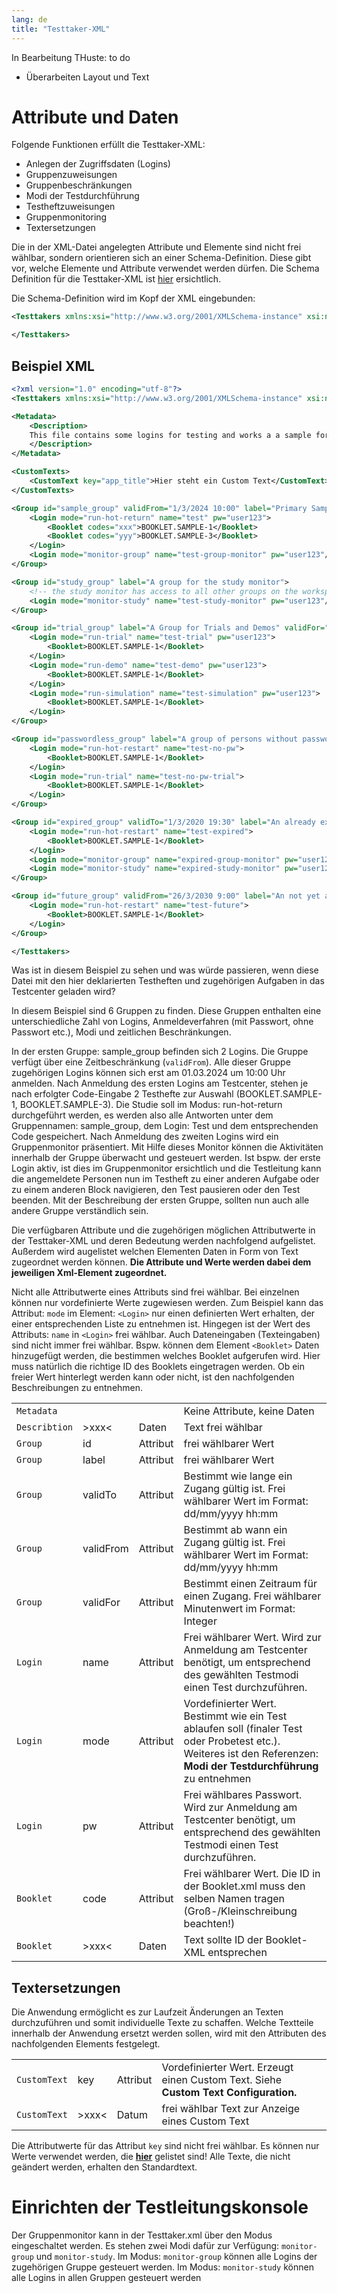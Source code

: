 ```yaml
---
lang: de
title: "Testtaker-XML"
---
```


::: {.callout-note}
In Bearbeitung THuste: to do

* Überarbeiten Layout und Text

:::

# Attribute und Daten

Folgende Funktionen erfüllt die Testtaker-XML:

* Anlegen der Zugriffsdaten (Logins)
* Gruppenzuweisungen
* Gruppenbeschränkungen
* Modi der Testdurchführung
* Testheftzuweisungen
* Gruppenmonitoring
* Textersetzungen

::: {.callout-important}
Die in der XML-Datei angelegten Attribute und Elemente sind nicht frei wählbar, sondern orientieren sich an einer Schema-Definition. Diese gibt vor, welche Elemente und Attribute verwendet werden dürfen. Die Schema Definition für die Testtaker-XML ist [hier](https://github.com/iqb-berlin/testcenter/blob/master/definitions/vo_Testtakers.xsd) ersichtlich.
:::

Die Schema-Definition wird im Kopf der XML eingebunden:

```.xml
<Testtakers xmlns:xsi="http://www.w3.org/2001/XMLSchema-instance" xsi:noNamespaceSchemaLocation="https://raw.githubusercontent.com/iqb-berlin/testcenter/15.0.1/definitions/vo_Testtakers.xsd">

</Testtakers>
```
::: {.callout-note collapse="true"}

## Beispiel XML

```.xml
<?xml version="1.0" encoding="utf-8"?>
<Testtakers xmlns:xsi="http://www.w3.org/2001/XMLSchema-instance" xsi:noNamespaceSchemaLocation="https://raw.githubusercontent.com/iqb-berlin/testcenter/15.0.1/definitions/vo_Testtakers.xsd">

<Metadata>
    <Description>
    This file contains some logins for testing and works a a sample for developers.
    </Description>
</Metadata>

<CustomTexts>
    <CustomText key="app_title">Hier steht ein Custom Text</CustomText>
</CustomTexts>

<Group id="sample_group" validFrom="1/3/2024 10:00" label="Primary Sample Group">
    <Login mode="run-hot-return" name="test" pw="user123">
        <Booklet codes="xxx">BOOKLET.SAMPLE-1</Booklet>
        <Booklet codes="yyy">BOOKLET.SAMPLE-3</Booklet>
    </Login>
    <Login mode="monitor-group" name="test-group-monitor" pw="user123"/>
</Group>

<Group id="study_group" label="A group for the study monitor">
    <!-- the study monitor has access to all other groups on the workspace -->
    <Login mode="monitor-study" name="test-study-monitor" pw="user123"/>
</Group>

<Group id="trial_group" label="A Group for Trials and Demos" validFor="45">
    <Login mode="run-trial" name="test-trial" pw="user123">
        <Booklet>BOOKLET.SAMPLE-1</Booklet>
    </Login>
    <Login mode="run-demo" name="test-demo" pw="user123">
        <Booklet>BOOKLET.SAMPLE-1</Booklet>
    </Login>
    <Login mode="run-simulation" name="test-simulation" pw="user123">
        <Booklet>BOOKLET.SAMPLE-1</Booklet>
    </Login>
</Group>

<Group id="passwordless_group" label="A group of persons without password">
    <Login mode="run-hot-restart" name="test-no-pw">
        <Booklet>BOOKLET.SAMPLE-1</Booklet>
    </Login>
    <Login mode="run-trial" name="test-no-pw-trial">
        <Booklet>BOOKLET.SAMPLE-1</Booklet>
    </Login>
</Group>

<Group id="expired_group" validTo="1/3/2020 19:30" label="An already expired group">
    <Login mode="run-hot-restart" name="test-expired">
        <Booklet>BOOKLET.SAMPLE-1</Booklet>
    </Login>
    <Login mode="monitor-group" name="expired-group-monitor" pw="user123"/>
    <Login mode="monitor-study" name="expired-study-monitor" pw="user123"/>
</Group>

<Group id="future_group" validFrom="26/3/2030 9:00" label="An not yet active group">
    <Login mode="run-hot-restart" name="test-future">
        <Booklet>BOOKLET.SAMPLE-1</Booklet>
    </Login>
</Group>

</Testtakers>
```

Was ist in diesem Beispiel zu sehen und was würde passieren, wenn diese Datei mit den hier deklarierten Testheften und zugehörigen Aufgaben in das Testcenter geladen wird?

In diesem Beispiel sind 6 Gruppen zu finden. Diese Gruppen enthalten eine unterschiedliche Zahl von Logins, Anmeldeverfahren (mit Passwort, ohne Passwort etc.), Modi und zeitlichen Beschränkungen. 

In der ersten Gruppe: sample_group befinden sich 2 Logins. Die Gruppe verfügt über eine Zeitbeschränkung (`validFrom`). Alle dieser Gruppe zugehörigen Logins können sich erst am 01.03.2024 um 10:00 Uhr anmelden. Nach Anmeldung des ersten Logins am Testcenter, stehen je nach erfolgter Code-Eingabe 2 Testhefte zur Auswahl (BOOKLET.SAMPLE-1, BOOKLET.SAMPLE-3). Die Studie soll im Modus: run-hot-return durchgeführt werden, es werden also alle Antworten unter dem Gruppennamen: sample_group, dem Login: Test und dem entsprechenden Code gespeichert. Nach Anmeldung des zweiten Logins wird ein Gruppenmonitor präsentiert. Mit Hilfe dieses Monitor können die Aktivitäten innerhalb der Gruppe überwacht und gesteuert werden. Ist bspw. der erste Login aktiv, ist dies im Gruppenmonitor ersichtlich und die Testleitung kann die angemeldete Personen nun im Testheft zu einer anderen Aufgabe oder zu einem anderen Block navigieren, den Test pausieren oder den Test beenden. Mit der Beschreibung der ersten Gruppe, sollten nun auch alle andere Gruppe verständlich sein. 

:::

Die verfügbaren Attribute und die zugehörigen möglichen Attributwerte in der Testtaker-XML und deren Bedeutung werden nachfolgend aufgelistet. Außerdem wird augelistet welchen Elementen Daten in Form von Text zugeordnet werden können. **Die Attribute und Werte werden dabei dem jeweiligen Xml-Element zugeordnet.**

::: {.callout-important}
Nicht alle Attributwerte eines Attributs sind frei wählbar. Bei einzelnen können nur vordefinierte Werte zugewiesen werden. Zum Beispiel kann das Attribut: `mode` im Element: `<Login>` nur einen definierten Wert erhalten, der einer entsprechenden Liste zu entnehmen ist. Hingegen ist der Wert des Attributs: `name` in `<Login>` frei wählbar. Auch Dateneingaben (Texteingaben) sind nicht immer frei wählbar. Bspw. können dem Element `<Booklet>` Daten hinzugefügt werden, die bestimmen welches Booklet aufgerufen wird. Hier muss natürlich die richtige ID des Booklets eingetragen werden. Ob ein freier Wert hinterlegt werden kann oder nicht, ist den nachfolgenden Beschreibungen zu entnehmen.
:::

```{=html}
<table style="width:100%">
<tr>
    <td><code>Metadata</code></td>
    <td></td>
    <td></td>
    <td style="width:90%">Keine Attribute, keine Daten</td>
</tr>
<tr>
    <td><code>Describtion</code></td>
    <td>>xxx<</td>
    <td>Daten</td>
    <td>Text frei wählbar</td>
</tr>
<tr>
    <td><code>Group</code></td>
    <td>id</td>
    <td>Attribut</td>
    <td>frei wählbarer Wert</td>
</tr>
<tr>
    <td><code>Group</code></td>
    <td>label</td>
    <td>Attribut</td>
    <td>frei wählbarer Wert</td>
</tr>
<tr>
    <td><code>Group</code></td>
    <td>validTo</td>
    <td>Attribut</td>
    <td>Bestimmt wie lange ein Zugang gültig ist. Frei wählbarer Wert im Format: dd/mm/yyyy hh:mm</td>
</tr>
<tr>
    <td><code>Group</code></td>
    <td>validFrom</td>
    <td>Attribut</td>
    <td>Bestimmt ab wann ein Zugang gültig ist. Frei wählbarer Wert im Format: dd/mm/yyyy hh:mm</td>
</tr>
<tr>
    <td><code>Group</code></td>
    <td>validFor</td>
    <td>Attribut</td>
    <td>Bestimmt einen Zeitraum für einen Zugang. Frei wählbarer Minutenwert im Format: Integer</td>
</tr>
<tr>
    <td><code>Login</code></td>
    <td>name</td>
    <td>Attribut</td>
    <td>Frei wählbarer Wert. Wird zur Anmeldung am Testcenter benötigt, um entsprechend des gewählten Testmodi einen Test durchzuführen.</td>
</tr>
<tr>
    <td><code>Login</code></td>
    <td>mode</td>
    <td>Attribut</td>
    <td>Vordefinierter Wert. Bestimmt wie ein Test ablaufen soll (finaler Test oder Probetest etc.). Weiteres ist den Referenzen: <b>Modi der Testdurchführung</b> zu entnehmen
    </td>
</tr>
<tr>
    <td><code>Login</code></td>
    <td>pw</td>
    <td>Attribut</td>
    <td>Frei wählbares Passwort. Wird zur Anmeldung am Testcenter benötigt, um entsprechend des gewählten Testmodi einen Test durchzuführen.</td>
</tr>
<tr>
    <td><code>Booklet</code></td>
     <td>code</td>
    <td>Attribut</td>
    <td>Frei wählbarer Wert. Die ID in der Booklet.xml muss den selben Namen tragen (Groß-/Kleinschreibung beachten!)</td>
</tr>
<tr>
    <td><code>Booklet</code></td>
    <td>>xxx<</td>
    <td>Daten</td>
    <td>Text sollte ID der Booklet-XML entsprechen</td>
</tr>
</table>
```

## Textersetzungen

Die Anwendung ermöglicht es zur Laufzeit Änderungen an Texten durchzuführen und somit individuelle Texte zu schaffen. Welche Textteile innerhalb der Anwendung ersetzt werden sollen, wird mit den Attributen des nachfolgenden Elements festgelegt.

```{=html}
<table>
<tr>
    <td><code>CustomText</code></td>
    <td>key</td>
    <td>Attribut</td>
    <td>Vordefinierter Wert. Erzeugt einen Custom Text. Siehe <b>Custom Text Configuration.</b></td>   
</tr>
<tr>
    <td><code>CustomText</code></td>
    <td>>xxx<</td>
    <td>Datum</td>
    <td>frei wählbar Text zur Anzeige eines Custom Text</td>
</tr>
</table>
```
::: {.callout-note}
Die Attributwerte für das Attribut `key` sind nicht frei wählbar. Es können nur Werte verwendet werden, die [**hier**](https://pages.cms.hu-berlin.de/iqb/testcenter/pages/custom-texts.html) gelistet sind! Alle Texte, die nicht geändert werden, erhalten den Standardtext.
:::


# Einrichten der Testleitungskonsole

Der Gruppenmonitor kann in der Testtaker.xml über den Modus eingeschaltet werden. Es stehen zwei Modi dafür zur Verfügung: `monitor-group` und `monitor-study`. Im Modus: `monitor-group` können alle Logins der zugehörigen Gruppe gesteuert werden. Im Modus: `monitor-study` können alle Logins in allen Gruppen gesteuert werden